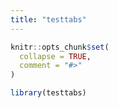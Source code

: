 ```yaml
---
title: "testtabs"
---
```


```r
knitr::opts_chunk$set(
  collapse = TRUE,
  comment = "#>"
)
```

```r
library(testtabs)
```

